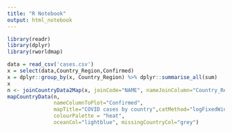 ```yaml
---
title: "R Notebook"
output: html_notebook
---
```



```r
library(readr)
library(dplyr)
library(rworldmap)

data = read_csv('cases.csv')
x = select(data,Country_Region,Confirmed)
x = dplyr::group_by(x, Country_Region) %>% dplyr::summarise_all(sum)
x
n <- joinCountryData2Map(x, joinCode="NAME", nameJoinColumn="Country_Region")
mapCountryData(n,
               nameColumnToPlot="Confirmed",
               mapTitle="COVID cases by country",catMethod="logFixedWidth",
               colourPalette = "heat",
               oceanCol="lightblue", missingCountryCol="grey")
```
